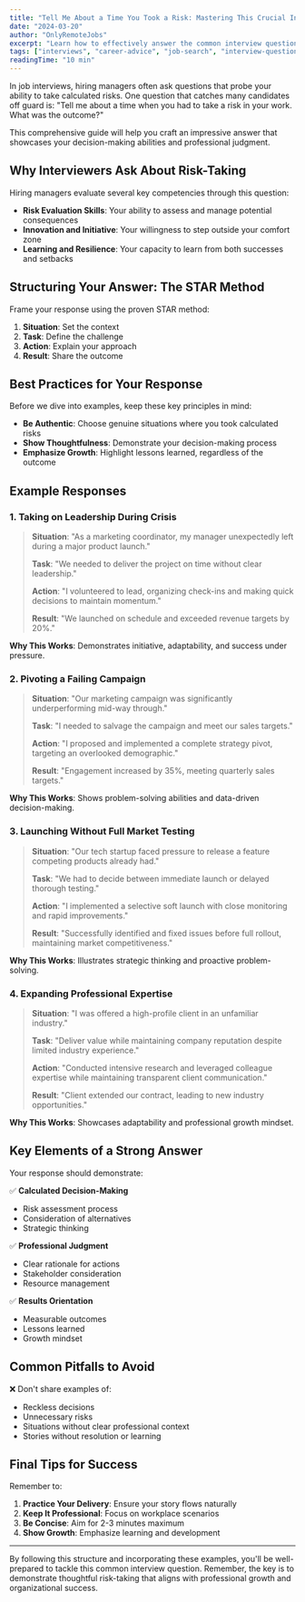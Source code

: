 ```yaml
---
title: "Tell Me About a Time You Took a Risk: Mastering This Crucial Interview Question"
date: "2024-03-20"
author: "OnlyRemoteJobs"
excerpt: "Learn how to effectively answer the common interview question about risk-taking, complete with STAR method examples and professional tips."
tags: ["interviews", "career-advice", "job-search", "interview-questions"]
readingTime: "10 min"
---
```


In job interviews, hiring managers often ask questions that probe your ability to take calculated risks. One question that catches many candidates off guard is: "Tell me about a time when you had to take a risk in your work. What was the outcome?"

This comprehensive guide will help you craft an impressive answer that showcases your decision-making abilities and professional judgment.

## Why Interviewers Ask About Risk-Taking

Hiring managers evaluate several key competencies through this question:

- **Risk Evaluation Skills**: Your ability to assess and manage potential consequences
- **Innovation and Initiative**: Your willingness to step outside your comfort zone
- **Learning and Resilience**: Your capacity to learn from both successes and setbacks

## Structuring Your Answer: The STAR Method

Frame your response using the proven STAR method:

1. **Situation**: Set the context
2. **Task**: Define the challenge
3. **Action**: Explain your approach
4. **Result**: Share the outcome

## Best Practices for Your Response

Before we dive into examples, keep these key principles in mind:

- **Be Authentic**: Choose genuine situations where you took calculated risks
- **Show Thoughtfulness**: Demonstrate your decision-making process
- **Emphasize Growth**: Highlight lessons learned, regardless of the outcome

## Example Responses

### 1. Taking on Leadership During Crisis

> **Situation**: "As a marketing coordinator, my manager unexpectedly left during a major product launch."
>
> **Task**: "We needed to deliver the project on time without clear leadership."
>
> **Action**: "I volunteered to lead, organizing check-ins and making quick decisions to maintain momentum."
>
> **Result**: "We launched on schedule and exceeded revenue targets by 20%."

**Why This Works**: Demonstrates initiative, adaptability, and success under pressure.

### 2. Pivoting a Failing Campaign

> **Situation**: "Our marketing campaign was significantly underperforming mid-way through."
>
> **Task**: "I needed to salvage the campaign and meet our sales targets."
>
> **Action**: "I proposed and implemented a complete strategy pivot, targeting an overlooked demographic."
>
> **Result**: "Engagement increased by 35%, meeting quarterly sales targets."

**Why This Works**: Shows problem-solving abilities and data-driven decision-making.

### 3. Launching Without Full Market Testing

> **Situation**: "Our tech startup faced pressure to release a feature competing products already had."
>
> **Task**: "We had to decide between immediate launch or delayed thorough testing."
>
> **Action**: "I implemented a selective soft launch with close monitoring and rapid improvements."
>
> **Result**: "Successfully identified and fixed issues before full rollout, maintaining market competitiveness."

**Why This Works**: Illustrates strategic thinking and proactive problem-solving.

### 4. Expanding Professional Expertise

> **Situation**: "I was offered a high-profile client in an unfamiliar industry."
>
> **Task**: "Deliver value while maintaining company reputation despite limited industry experience."
>
> **Action**: "Conducted intensive research and leveraged colleague expertise while maintaining transparent client communication."
>
> **Result**: "Client extended our contract, leading to new industry opportunities."

**Why This Works**: Showcases adaptability and professional growth mindset.

## Key Elements of a Strong Answer

Your response should demonstrate:

✅ **Calculated Decision-Making**

- Risk assessment process
- Consideration of alternatives
- Strategic thinking

✅ **Professional Judgment**

- Clear rationale for actions
- Stakeholder consideration
- Resource management

✅ **Results Orientation**

- Measurable outcomes
- Lessons learned
- Growth mindset

## Common Pitfalls to Avoid

❌ Don't share examples of:

- Reckless decisions
- Unnecessary risks
- Situations without clear professional context
- Stories without resolution or learning

## Final Tips for Success

Remember to:

1. **Practice Your Delivery**: Ensure your story flows naturally
2. **Keep It Professional**: Focus on workplace scenarios
3. **Be Concise**: Aim for 2-3 minutes maximum
4. **Show Growth**: Emphasize learning and development

---

By following this structure and incorporating these examples, you'll be well-prepared to tackle this common interview question. Remember, the key is to demonstrate thoughtful risk-taking that aligns with professional growth and organizational success.

<BrowseJobsButton />
